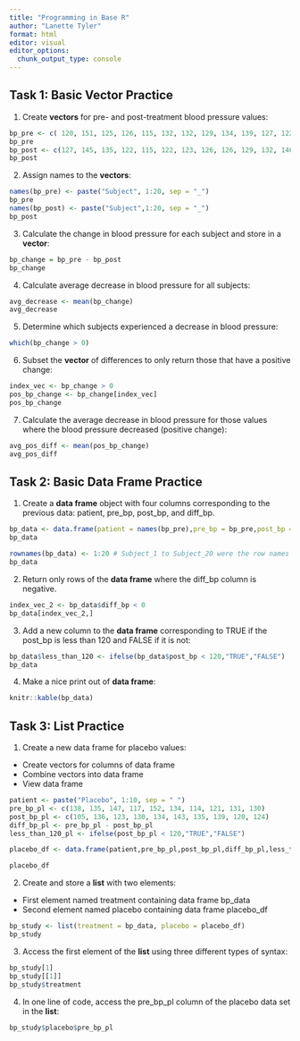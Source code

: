 ```yaml
---
title: "Programming in Base R"
author: "Lanette Tyler"
format: html
editor: visual
editor_options: 
  chunk_output_type: console
---
```


## Task 1: Basic Vector Practice

1.  Create **vectors** for pre- and post-treatment blood pressure values:

```r
bp_pre <- c( 120, 151, 125, 126, 115, 132, 132, 129, 134, 139, 127, 122, 127, 135, 133, 128, 147, 138, 140, 132)
bp_pre
bp_post <- c(127, 145, 135, 122, 115, 122, 123, 126, 126, 129, 132, 146, 120, 114, 121, 120, 128, 120, 133, 115)
bp_post
```

2.  Assign names to the **vectors**:

```r
names(bp_pre) <- paste("Subject", 1:20, sep = "_")
bp_pre
names(bp_post) <- paste("Subject",1:20, sep = "_")
bp_post
```

3.  Calculate the change in blood pressure for each subject and store in a **vector**:

```r
bp_change = bp_pre - bp_post
bp_change
```

4.  Calculate average decrease in blood pressure for all subjects:

```r
avg_decrease <- mean(bp_change)
avg_decrease
```

5.  Determine which subjects experienced a decrease in blood pressure:

```r
which(bp_change > 0)
```

6.  Subset the **vector** of differences to only return those that have a positive change:

```r
index_vec <- bp_change > 0
pos_bp_change <- bp_change[index_vec]
pos_bp_change
```

7.  Calculate the average decrease in blood pressure for those values where the blood pressure decreased (positive change):

```r
avg_pos_diff <- mean(pos_bp_change)
avg_pos_diff
```

## Task 2: Basic Data Frame Practice

1.  Create a **data frame** object with four columns corresponding to the previous data: patient, pre_bp, post_bp, and diff_bp.

```r
bp_data <- data.frame(patient = names(bp_pre),pre_bp = bp_pre,post_bp = bp_post,diff_bp = bp_change)
bp_data

rownames(bp_data) <- 1:20 # Subject_1 to Subject_20 were the row names as well as the patient values for data frame bp_data after creation, so I changed the row names to the numbers 1 to 20.
bp_data
```

2.  Return only rows of the **data frame** where the diff_bp column is negative.

```r
index_vec_2 <- bp_data$diff_bp < 0
bp_data[index_vec_2,]
```

3.  Add a new column to the **data frame** corresponding to TRUE if the post_bp is less than 120 and FALSE if it is not:

```r
bp_data$less_than_120 <- ifelse(bp_data$post_bp < 120,"TRUE","FALSE")
bp_data
```

4.  Make a nice print out of **data frame**:

```r
knitr::kable(bp_data)
```

## Task 3: List Practice

1.  Create a new data frame for placebo values:

-   Create vectors for columns of data frame
-   Combine vectors into data frame
-   View data frame

```r
patient <- paste("Placebo", 1:10, sep = " ")
pre_bp_pl <- c(138, 135, 147, 117, 152, 134, 114, 121, 131, 130)
post_bp_pl <- c(105, 136, 123, 130, 134, 143, 135, 139, 120, 124)
diff_bp_pl <- pre_bp_pl - post_bp_pl
less_than_120_pl <- ifelse(post_bp_pl < 120,"TRUE","FALSE")

placebo_df <- data.frame(patient,pre_bp_pl,post_bp_pl,diff_bp_pl,less_than_120_pl)

placebo_df
```

2.  Create and store a **list** with two elements:

-   First element named treatment containing data frame bp_data
-   Second element named placebo containing data frame placebo_df

```r
bp_study <- list(treatment = bp_data, placebo = placebo_df)
bp_study
```

3.  Access the first element of the **list** using three different types of syntax:

```r
bp_study[1]
bp_study[[1]]
bp_study$treatment
```

4.  In one line of code, access the pre_bp_pl column of the placebo data set in the **list**:

```r
bp_study$placebo$pre_bp_pl
```
